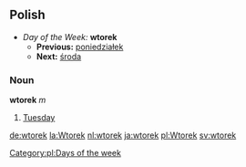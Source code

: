 ==Polish==
*''Day of the Week:'' '''wtorek'''
**'''Previous:''' [[poniedziałek]]
**'''Next:''' [[środa]]

===Noun===
'''wtorek''' ''m''

#[[Tuesday]]

[[Category:pl:Days of the week]]

[[de:wtorek]]
[[la:Wtorek]]
[[nl:wtorek]]
[[ja:wtorek]]
[[pl:Wtorek]]
[[sv:wtorek]]